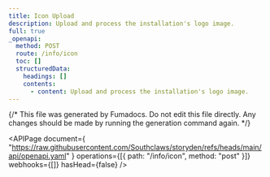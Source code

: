 ```yaml
---
title: Icon Upload
description: Upload and process the installation's logo image.
full: true
_openapi:
  method: POST
  route: /info/icon
  toc: []
  structuredData:
    headings: []
    contents:
      - content: Upload and process the installation's logo image.
---
```


{/* This file was generated by Fumadocs. Do not edit this file directly. Any changes should be made by running the generation command again. */}

<APIPage
  document={
    "https://raw.githubusercontent.com/Southclaws/storyden/refs/heads/main/api/openapi.yaml"
  }
  operations={[{ path: "/info/icon", method: "post" }]}
  webhooks={[]}
  hasHead={false}
/>
